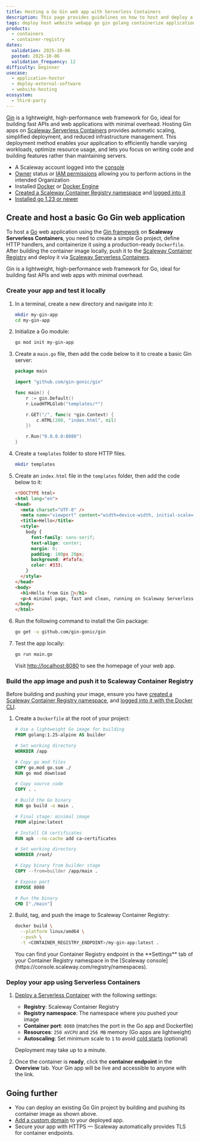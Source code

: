```yaml
---
title: Hosting a Go Gin web app with Serverless Containers
description: This page provides guidelines on how to host and deploy a Go web application using the Gin framework with Scaleway Serverless Containers
tags: deploy host website webapp go gin golang containerize application docker dockerfile
products:
  - containers
  - container-registry
dates:
  validation: 2025-10-06
  posted: 2025-10-06
  validation_frequency: 12
difficulty: beginner
usecase:
  - application-hostor
  - deploy-external-software
  - website-hosting
ecosystem:
  - third-party
---
```



[Gin](https://gin-gonic.com/) is a lightweight, high-performance web framework for Go, ideal for building fast APIs and web applications with minimal overhead. Hosting Gin apps on [Scaleway Serverless Containers](/serverless-containers/) provides automatic scaling, simplified deployment, and reduced infrastructure management. This deployment method enables your application to efficiently handle varying workloads, optimize resource usage, and lets you focus on writing code and building features rather than maintaining servers.

<Requirements />

- A Scaleway account logged into the [console](https://console.scaleway.com)
- [Owner](/iam/concepts/#owner) status or [IAM permissions](/iam/concepts/#permission) allowing you to perform actions in the intended Organization
- Installed [Docker](https://docs.docker.com/get-started/get-docker/) or [Docker Engine](https://docs.docker.com/engine/install/)
- [Created a Scaleway Container Registry namespace](/container-registry/how-to/create-namespace/) and [logged into it](/container-registry/how-to/connect-docker-cli/)
- [Installed go 1.23 or newer](https://go.dev/doc/install)


## Create and host a basic Go Gin web application

To host a [Go](https://go.dev/) web application using the [Gin framework](https://gin-gonic.com/) on **Scaleway Serverless Containers**, you need to create a simple Go project, define HTTP handlers, and containerize it using a production-ready `Dockerfile`. After building the container image locally, push it to the [Scaleway Container Registry](/container-registry/) and deploy it via [Scaleway Serverless Containers](/serverless-containers/).

Gin is a lightweight, high-performance web framework for Go, ideal for building fast APIs and web apps with minimal overhead.

### Create your app and test it locally

1. In a terminal, create a new directory and navigate into it:
    ```bash
    mkdir my-gin-app
    cd my-gin-app
    ```

2. Initialize a Go module:
    ```bash
    go mod init my-gin-app
    ```

3. Create a `main.go` file, then add the code below to it to create a basic Gin server:
    ```go
    package main

    import "github.com/gin-gonic/gin"

    func main() {
        r := gin.Default()
        r.LoadHTMLGlob("templates/*")

        r.GET("/", func(c *gin.Context) {
            c.HTML(200, "index.html", nil)
        })

        r.Run("0.0.0.0:8080")
    }
    ```

4. Create a `templates` folder to store HTTP files.

    ```bash
    mkdir templates
    ```

5. Create an `index.html` file in the `templates` folder, then add the code below to it:

    ```html
    <!DOCTYPE html>
    <html lang="en">
    <head>
      <meta charset="UTF-8" />
      <meta name="viewport" content="width=device-width, initial-scale=1.0"/>
      <title>Hello</title>
      <style>
        body {
          font-family: sans-serif;
          text-align: center;
          margin: 0;
          padding: 100px 20px;
          background: #fafafa;
          color: #333;
        }
      </style>
    </head>
    <body>
      <h1>Hello from Gin 🌿</h1>
      <p>A minimal page, fast and clean, running on Scaleway Serverless Containers.</p>
    </body>
    </html>
    ```

6. Run the following command to install the Gin package:
    ```bash
    go get -u github.com/gin-gonic/gin
    ```

7. Test the app locally:
    ```bash
    go run main.go
    ```
    Visit [http://localhost:8080](http://localhost:8080) to see the homepage of your web app.

### Build the app image and push it to Scaleway Container Registry

Before building and pushing your image, ensure you have [created a Scaleway Container Registry namespace](/container-registry/how-to/create-namespace/), and [logged into it with the Docker CLI](/container-registry/how-to/connect-docker-cli/).

1. Create a `Dockerfile` at the root of your project:
    ```dockerfile
    # Use a lightweight Go image for building
    FROM golang:1.25-alpine AS builder

    # Set working directory
    WORKDIR /app

    # Copy go mod files
    COPY go.mod go.sum ./
    RUN go mod download

    # Copy source code
    COPY . .

    # Build the Go binary
    RUN go build -o main .

    # Final stage: minimal image
    FROM alpine:latest

    # Install CA certificates
    RUN apk --no-cache add ca-certificates

    # Set working directory
    WORKDIR /root/

    # Copy binary from builder stage
    COPY --from=builder /app/main .

    # Expose port
    EXPOSE 8080

    # Run the binary
    CMD ["./main"]
    ```

2. Build, tag, and push the image to Scaleway Container Registry:
    ```bash
    docker build \
      --platform linux/amd64 \
      --push \
      -t <CONTAINER_REGISTRY_ENDPOINT>/my-gin-app:latest .
    ```

    <Message type="note">
    You can find your Container Registry endpoint in the **Settings** tab of your Container Registry namespace in the [Scaleway console](https://console.scaleway.com/registry/namespaces).
    </Message>

### Deploy your app using Serverless Containers

1. [Deploy a Serverless Container](/serverless-containers/how-to/deploy-container/) with the following settings:
    - **Registry**: Scaleway Container Registry
    - **Registry namespace**: The namespace where you pushed your image
    - **Container port**: `8080` (matches the port in the Go app and Dockerfile)
    - **Resources**: `250 mVCPU` and `256 MB` memory (Go apps are lightweight)
    - **Autoscaling**: Set minimum scale to `1` to avoid [cold starts](/serverless-containers/concepts/#cold-start) (optional)

    Deployment may take up to a minute.

2. Once the container is **ready**, click the **container endpoint** in the **Overview** tab. Your Gin app will be live and accessible to anyone with the link.

## Going further

- You can deploy an existing Go Gin project by building and pushing its container image as shown above.
- [Add a custom domain](/serverless-containers/how-to/add-a-custom-domain-to-a-container/) to your deployed app.
- Secure your app with HTTPS — Scaleway automatically provides TLS for container endpoints.
